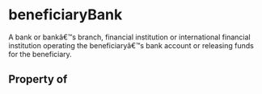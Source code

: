 # beneficiaryBank

A bank or bankâ€™s branch, financial institution or international financial institution operating the beneficiaryâ€™s bank account or releasing funds for the beneficiary.

## Property of




